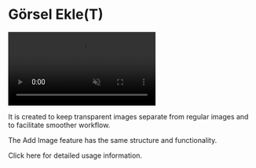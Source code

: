 # Görsel Ekle(T)


<video autoPlay muted loop controls>
  <source src="/gorsel-transparan.mp4" type="video/mp4" />
  Your browser does not support the video tag.
</video>


It is created to keep transparent images separate from regular images and to facilitate smoother workflow.

The Add Image feature has the same structure and functionality.

Click here for detailed usage information.